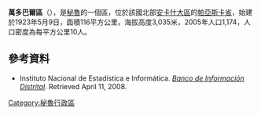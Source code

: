 {{coord|8.331677|S|77.9745|W|type:adm3rd_source:itwiki|display=title}}

'''萬多巴爾區'''（{{lang-es|Distrito de Huandoval}}），是[[秘魯|秘魯]]的一個區，位於該國北部[[安卡什大區|安卡什大區]]的[[帕亞斯卡省|帕亞斯卡省]]，始建於1923年5月9日，面積116平方公里，海拔高度3,035米，2005年人口1,174，人口密度為每平方公里10人。

==參考資料==
*{{es icon}} Instituto Nacional de Estadística e Informática. ''[https://web.archive.org/web/20080423164200/http://desa.inei.gob.pe/mapas/bid/ Banco de Información Distrital]''. Retrieved April 11, 2008.

{{Peru-geo-stub}}
[[Category:秘魯行政區|Category:秘魯行政區]]